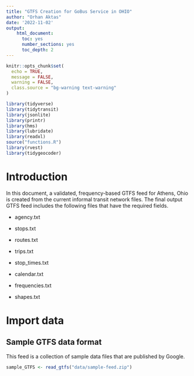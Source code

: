 ```yaml
---
title: "GTFS Creation for GoBus Service in OHIO"
author: "Orhan Aktas"
date: '2022-11-02'
output:   
    html_document:
      toc: yes
      number_sections: yes
      toc_depth: 2
---
```


```r
knitr::opts_chunk$set(
  echo = TRUE,
  message = FALSE,
  warning = FALSE,
  class.source = "bg-warning text-warning"
)
```

```r
library(tidyverse)
library(tidytransit)
library(jsonlite)
library(printr)
library(hms)
library(lubridate)
library(readxl)
source("functions.R")
library(rvest)
library(tidygeocoder)
```

# Introduction

In this document, a validated, frequency-based GTFS feed for Athens, Ohio is created from the current informal transit network files. The final output GTFS feed includes the following files that have the required fields.

-   agency.txt

-   stops.txt

-   routes.txt

-   trips.txt

-   stop_times.txt

-   calendar.txt

-   frequencies.txt

-   shapes.txt

# Import data

## Sample GTFS data format

This feed is a collection of sample data files that are published by Google.

```r
sample_GTFS <- read_gtfs("data/sample-feed.zip")
```


